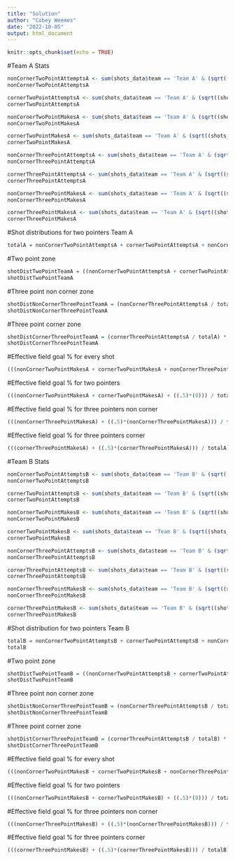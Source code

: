 ```yaml
---
title: "Solution"
author: "Cobey Weemes"
date: "2022-10-05"
output: html_document
---
```


```r
knitr::opts_chunk$set(echo = TRUE)
```

#Team A Stats
```r
nonCornerTwoPointAttemptsA <- sum(shots_data$team == 'Team A' & (sqrt((shots_data$x)^2 + (shots_data$y)^2) < 23.75) & shots_data$y > 7.8)
nonCornerTwoPointAttemptsA
```
```r
cornerTwoPointAttemptsA <- sum(shots_data$team == 'Team A' & (sqrt((shots_data$x)^2 + (shots_data$y)^2) < 22) & shots_data$y <= 7.8)
cornerTwoPointAttemptsA
```
```r
nonCornerTwoPointMakesA <- sum(shots_data$team == 'Team A' & (sqrt((shots_data$x)^2 + (shots_data$y)^2) < 23.75)& shots_data$y > 7.8 & shots_data$fgmade == 1)
nonCornerTwoPointMakesA
```
```r
cornerTwoPointMakesA <- sum(shots_data$team == 'Team A' & (sqrt((shots_data$x)^2 + (shots_data$y)^2) < 22)& shots_data$y <= 7.8 & shots_data$fgmade == 1)
cornerTwoPointMakesA
```
```r
nonCornerThreePointAttemptsA <- sum(shots_data$team == 'Team A' & (sqrt((shots_data$x)^2 + (shots_data$y)^2) > 23.75) & shots_data$y > 7.8)
nonCornerThreePointAttemptsA
```
```r
cornerThreePointAttemptsA <- sum(shots_data$team == 'Team A' & (sqrt((shots_data$x)^2 + (shots_data$y)^2) > 22) & shots_data$y <= 7.8)
cornerThreePointAttemptsA
```

```r
nonCornerThreePointMakesA <- sum(shots_data$team == 'Team A' & (sqrt((shots_data$x)^2 + (shots_data$y)^2) > 23.75) & shots_data$y > 7.8 & shots_data$fgmade == 1)
nonCornerThreePointMakesA
```

```r
cornerThreePointMakesA <- sum(shots_data$team == 'Team A' & (sqrt((shots_data$x)^2 + (shots_data$y)^2) > 22)& shots_data$y <= 7.8 & shots_data$fgmade == 1)
cornerThreePointMakesA
```

#Shot distributions for two pointers Team A
```r
totalA = nonCornerTwoPointAttemptsA + cornerTwoPointAttemptsA + nonCornerThreePointAttemptsA + cornerThreePointAttemptsA
```

#Two point zone
```r
shotDistTwoPointTeamA = ((nonCornerTwoPointAttemptsA + cornerTwoPointAttemptsA) / totalA) * 100
shotDistTwoPointTeamA
```

#Three point non corner zone
```r
shotDistNonCornerThreePointTeamA = (nonCornerThreePointAttemptsA / totalA) * 100
shotDistNonCornerThreePointTeamA
```

#Three point corner zone
```r
shotDistCornerThreePointTeamA = (cornerThreePointAttemptsA / totalA) * 100
shotDistCornerThreePointTeamA
```

#Effective field goal % for every shot
```r
(((nonCornerTwoPointMakesA + cornerTwoPointMakesA + nonCornerThreePointMakesA + cornerThreePointMakesA) + ((.5)*(nonCornerThreePointMakesA + cornerThreePointMakesA))) / totalA) * 100
```

#Effective field goal % for two pointers
```r
(((nonCornerTwoPointMakesA + cornerTwoPointMakesA) + ((.5)*(0))) / totalA) * 100
```

#Effective field goal % for three pointers non corner
```r
(((nonCornerThreePointMakesA) + ((.5)*(nonCornerThreePointMakesA))) / totalA) * 100
```

#Effective field goal % for three pointers corner
```r
(((cornerThreePointMakesA) + ((.5)*(cornerThreePointMakesA))) / totalA) * 100
```

#Team B Stats

```r
nonCornerTwoPointAttemptsB <- sum(shots_data$team == 'Team B' & (sqrt((shots_data$x)^2 + (shots_data$y)^2) < 23.75) & shots_data$y > 7.8)
nonCornerTwoPointAttemptsB
```
```r
cornerTwoPointAttemptsB <- sum(shots_data$team == 'Team B' & (sqrt((shots_data$x)^2 + (shots_data$y)^2) < 22) & shots_data$y <= 7.8)
cornerTwoPointAttemptsB
```
```r
nonCornerTwoPointMakesB <- sum(shots_data$team == 'Team B' & (sqrt((shots_data$x)^2 + (shots_data$y)^2) < 23.75)& shots_data$y > 7.8 & shots_data$fgmade == 1)
nonCornerTwoPointMakesB
```
```r
cornerTwoPointMakesB <- sum(shots_data$team == 'Team B' & (sqrt((shots_data$x)^2 + (shots_data$y)^2) < 22)& shots_data$y <= 7.8 & shots_data$fgmade == 1)
cornerTwoPointMakesB
```
```r
nonCornerThreePointAttemptsB <- sum(shots_data$team == 'Team B' & (sqrt((shots_data$x)^2 + (shots_data$y)^2) > 23.75) & shots_data$y > 7.8)
nonCornerThreePointAttemptsB
```
```r
cornerThreePointAttemptsB <- sum(shots_data$team == 'Team B' & (sqrt((shots_data$x)^2 + (shots_data$y)^2) > 22) & shots_data$y <= 7.8)
cornerThreePointAttemptsB
```

```r
nonCornerThreePointMakesB <- sum(shots_data$team == 'Team B' & (sqrt((shots_data$x)^2 + (shots_data$y)^2) > 23.75) & shots_data$y > 7.8 & shots_data$fgmade == 1)
nonCornerThreePointMakesB
```

```r
cornerThreePointMakesB <- sum(shots_data$team == 'Team B' & (sqrt((shots_data$x)^2 + (shots_data$y)^2) > 22)& shots_data$y <= 7.8 & shots_data$fgmade == 1)
cornerThreePointMakesB
```

#Shot distribution for two pointers Team B
```r
totalB = nonCornerTwoPointAttemptsB + cornerTwoPointAttemptsB + nonCornerThreePointAttemptsB + cornerThreePointAttemptsB
totalB
```
#Two point zone
```r
shotDistTwoPointTeamB = ((nonCornerTwoPointAttemptsB + cornerTwoPointAttemptsB) / totalB) * 100
shotDistTwoPointTeamB
```

#Three point non corner zone
```r
shotDistNonCornerThreePointTeamB = (nonCornerThreePointAttemptsB / totalB) * 100
shotDistNonCornerThreePointTeamB
```

#Three point corner zone
```r
shotDistCornerThreePointTeamB = (cornerThreePointAttemptsB / totalB) * 100
shotDistCornerThreePointTeamB
```

#Effective field goal % for every shot
```r
(((nonCornerTwoPointMakesB + cornerTwoPointMakesB + nonCornerThreePointMakesB + cornerThreePointMakesB) + ((.5)*(nonCornerThreePointMakesB + cornerThreePointMakesB))) / totalB) * 100
```

#Effective field goal % for two pointers
```r
(((nonCornerTwoPointMakesB + cornerTwoPointMakesB) + ((.5)*(0))) / totalB) * 100
```

#Effective field goal % for three pointers non corner
```r
(((nonCornerThreePointMakesB) + ((.5)*(nonCornerThreePointMakesB))) / totalB) * 100
```

#Effective field goal % for three pointers corner
```r
(((cornerThreePointMakesB) + ((.5)*(cornerThreePointMakesB))) / totalB) * 100
```



```r

```

